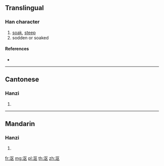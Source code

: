 {{also|漚}}
==Translingual==

===Han character===
{{Han char|rn=85|rad=水|as=04|sn=7|four=|canj=ESK}}

# [[soak]], [[steep]]
# sodden or soaked

====References====
* {{Han ref|kx=0612.121|hdz=31561.020|uh=6CA4|ud=27812}}

----

==Cantonese==

===Hanzi===
{{yue-hanzi|jyut=|y=au1, au3|tra=漚}}

# {{defn|lang=yue|sort=水04}}

----

==Mandarin==

===Hanzi===
{{cmn-hanzi|tra=漚|pin=[[òu]] ([[ou4]])|wg=ou<sup>4</sup>}}

# {{defn|lang=cmn|sort=水04}}

[[fr:沤]]
[[mg:沤]]
[[pl:沤]]
[[th:沤]]
[[zh:沤]]